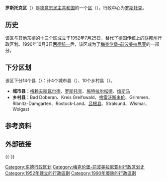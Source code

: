 {{noteTA|G1=德国地名|G2=Landkreis|G3=单位}}
{{Infobox settlement
| name = 罗斯托克区
| native_name                    = Bezirk Rostock
| settlement_type         = [[东德|东德]][[德意志民主共和國行政區劃|分区]]
| image_map               = District of  Rostock in German Democratic Republic.svg
| mapsize                 = 
| map_alt                 = 
| map_caption             = 在德意志民主共和国的位置
| coordinates_type        = region:DE_type:adm1st
| latd  = 54 |latm  = 10 |lats  =  |latNS  = N
| longd = 12 |longm = 40 |longs =  |longEW = E
| subdivision_type        = [[世界地理索引|国家]]
| subdivision_name        = {{DDR}}
| subdivision_type1       = [[德意志民主共和國行政區劃|县]]
| subdivision_name1       = 10乡村县，4城市县
<!-- established --------------->
| established_title       = 成立
| established_date        = 1952年
| extinct_title           = 解体
| extinct_date            = 1990年
| seat                    = [[罗斯托克|罗斯托克]]
| area_total_km2          = 7075 
| elevation_max_m         = 
| elevation_min_m         = 
| population_footnotes    = <ref name=a>''"40 Jahre DDR"'', National central administration for statistics, May 1989 </ref>
| population_total        = 916500 
| population_as_of        = 1989
| population_density_km2  = auto
| postal_code_type        = <!-- enter ZIP code, Postcode, Post code, Postal code... -->
| postal_code             = 
| area_code_type          = <!-- defaults to: Area code(s) -->
| area_code               = 
| registration_plate      = A
}}
'''罗斯托克区'''（{{lang-de|Bezirk Rostock}}）是[[德意志民主共和国|德意志民主共和国]]的一个[[德意志民主共和國行政區劃|区]]（{{lang|de|Bezirk}}），行政中心为[[罗斯托克|罗斯托克]]。

==历史==
该区与其他东德的十三个区成立于1952年7月25日，替代了[[德国|德国]]传统上的[[联邦州_(德国)|联邦州]]行政区划。1990年10月3日[[两德统一|两德统一]]后，该区成为了[[梅克伦堡-前波美拉尼亚|梅克伦堡-前波美拉尼亚]]的一部分。

==下分区划==
该区下分14个县（{{lang|de|Kreise}}）：计4个城市县（{{lang|de|Stadtkreise}}）、10个乡村县（{{lang|de|Landkreise}}）。
*'''城市县：'''[[格赖夫斯瓦尔德|格赖夫斯瓦尔德]]、[[罗斯托克|罗斯托克]]、[[施特拉尔松德|施特拉尔松德]]、[[维斯马|维斯马]]
*'''乡村县：'''Bad Doberan、Kreis Greifswald、[[格雷沃斯米伦|格雷沃斯米伦]]、Grimmen、Ribnitz-Damgarten、Rostock-Land、[[吕根县|吕根县]]、Stralsund、Wismar、Wolgast

==参考资料==
{{Reflist}}

==外部链接==
{{commonscat-inline|Districts Rostock|Bezirk Rostock}}
{{-}}
{{Bezirke DDR}}

[[Category:东德行政区划|Category:东德行政区划]]
[[Category:梅克伦堡-前波美拉尼亚州行政区划史|Category:梅克伦堡-前波美拉尼亚州行政区划史]]
[[Category:1952年建立的行政區劃|Category:1952年建立的行政區劃]]
[[Category:1990年廢除的行政區劃|Category:1990年廢除的行政區劃]]